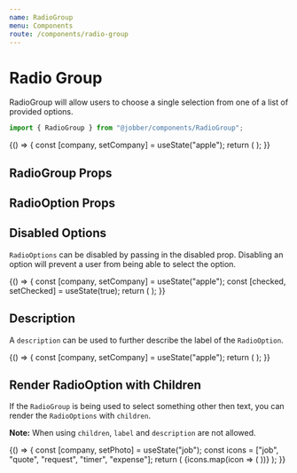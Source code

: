 ```yaml
---
name: RadioGroup
menu: Components
route: /components/radio-group
---
```



# Radio Group

<ComponentStatus stage="ready" responsive="yes" accessible="yes" />

RadioGroup will allow users to choose a single selection from one of a list of
provided options.

```ts
import { RadioGroup } from "@jobber/components/RadioGroup";
```

<Playground>
  {() => {
    const [company, setCompany] = useState("apple");
    return (
      <RadioGroup onChange={setCompany} value={company}>
        <RadioOption value="apple" label="Apple" />
        <RadioOption value="google" label="Google" />
        <RadioOption value="microsoft" label="Microsoft" />
      </RadioGroup>
    );
  }}
</Playground>

## RadioGroup Props

<Props of={RadioGroup} />

## RadioOption Props

<Props of={RadioOption} />

## Disabled Options

`RadioOptions` can be disabled by passing in the disabled prop. Disabling an
option will prevent a user from being able to select the option.

<Playground>
  {() => {
    const [company, setCompany] = useState("apple");
    const [checked, setChecked] = useState(true);
    return (
      <Content spacing="large">
        <RadioGroup onChange={setCompany} value={company}>
          <RadioOption value="apple" label="Apple" />
          <RadioOption value="google" label="Google" />
          <RadioOption value="amazon" label="Amazon" disabled={true} />
          <RadioOption
            value="microsoft"
            label="Microsoft"
            disabled={!checked}
          />
        </RadioGroup>
        <Divider />
        <Checkbox
          checked={checked}
          label="Allow Microsoft"
          onChange={setChecked}
        />
      </Content>
    );
  }}
</Playground>

## Description

A `description` can be used to further describe the label of the `RadioOption`.

<Playground>
  {() => {
    const [company, setCompany] = useState("apple");
    return (
      <RadioGroup onChange={setCompany} value={company}>
        <RadioOption
          value="apple"
          label="Apple"
          description="A delicious fruit that fends off doctors"
        />
        <RadioOption
          value="amazon"
          label="Amazon"
          description="The worlds largest rainforest"
        />
        <RadioOption
          value="google"
          label="Google"
          description="A search engine"
        />
      </RadioGroup>
    );
  }}
</Playground>

## Render RadioOption with Children

If the `RadioGroup` is being used to select something other then text, you can
render the `RadioOptions` with `children`.

**Note:** When using `children`, `label` and `description` are not allowed.

<Playground>
  {() => {
    const [company, setPhoto] = useState("job");
    const icons = ["job", "quote", "request", "timer", "expense"];
    return (
      <RadioGroup onChange={setPhoto} value={company}>
        {icons.map(icon => (
          <RadioOption value={icon}>
            <Icon name={icon} />
          </RadioOption>
        ))}
      </RadioGroup>
    );
  }}
</Playground>
